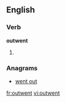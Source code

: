 ==English==

===Verb===
'''outwent'''

# {{present participle of|[[outgo]]}}

===Anagrams===
* [[went out#English|went out]]

[[fr:outwent]]
[[vi:outwent]]